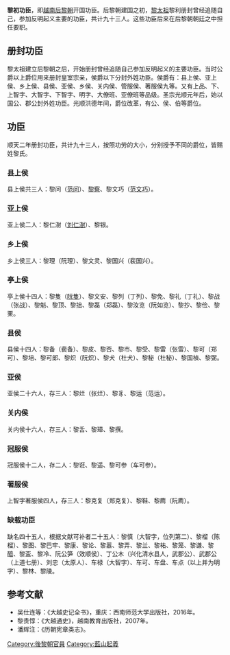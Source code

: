 '''黎初功臣'''，即[[越南|越南]][[后黎朝|后黎朝]]开国功臣。后黎朝建国之初，[[黎太祖|黎太祖]]黎利册封曾经追随自己，参加反明起义主要的功臣，共计九十三人。这些功臣后来在后黎朝朝廷之中担任要职。

== 册封功臣 ==
黎太祖建立后黎朝之后，开始册封曾经追随自己参加反明起义的主要功臣。当时公爵以上爵位用来册封皇室宗亲，侯爵以下分封外姓功臣。侯爵有：县上侯、亚上侯、乡上侯、县侯、亚侯、乡侯、关内侯、管服侯、著服侯九等。又有上品、下、上智字、大智字、下智字、明字、大僚班、亚僚班等品级。圣宗光顺元年后，始以国公、郡公封外姓功臣。光顺洪德年间，爵位改革，有公、侯、伯等爵位。
== 功臣 ==
顺天二年册封功臣，共计九十三人，按照功劳的大小，分别授予不同的爵位，皆赐姓黎氏。
=== 县上侯 ===
县上侯共三人：黎问（[[范问|范问]]）、[[黎察|黎察]]、黎文巧（[[范文巧|范文巧]]）。
=== 亚上侯 ===
亚上侯二人：黎仁澍（[[刘仁澍|刘仁澍]]）、黎银。
=== 乡上侯 ===
乡上侯三人：黎理（阮理）、黎文灵、黎国兴（裴国兴）。
=== 亭上侯 ===
亭上侯十四人：黎隻（[[阮隻|阮隻]]）、黎文安、黎列（丁列）、黎免、黎礼（丁礼）、黎战（张战）、黎魁、黎顶、黎拙、黎磊（郑磊）、黎汝览（阮如览）、黎抄、黎俭、黎栗。

=== 县侯 ===
县侯十四人：黎备（裴备）、黎皮、黎否、黎市、黎受、黎雷（张雷）、黎可（郑可）、黎培、黎可郎、黎炽（阮炽）、黎犬（杜犬）、黎秘（杜秘）、黎国楨、黎弼。
=== 亚侯 ===
亚侯二十六人，存三人：黎烂（张烂）、黎豸、黎运（范运）。
=== 关内侯 ===
关内侯十六人，存三人：黎舌、黎璋、黎撰。
=== 冠服侯 ===
冠服侯十二人，存二人：黎诳、黎遥、黎可参（车可参）。
=== 著服侯 ===
上智字著服侯四人，存三人：黎克复（郑克复）、黎鞋、黎廌（阮廌）。

=== 缺载功臣 ===
缺名四十五人，根据文献可补者二十五人：黎慎（大智字，位列第二）、黎榴（陈榴）、黎图、黎巴牢、黎康、黎论、黎嚣、黎弄、黎兰、黎祐、黎笼、黎谦、黎醯、黎盃、黎冷、阮公笋（效顺侯）、丁公木（兴化清水县人，武郡公）、武郡公（上道七册）、刘忠（太原人）、车禄（大智字）、车可、车盘、车点（以上并为明字）、黎林、黎陵。

== 参考文献 ==
* 吴仕连等：《大越史记全书》，重庆：西南师范大学出版社，2016年。
* 黎贵惇：《大越通史》，越南教育出版社，2007年。
* 潘辉注：《历朝宪章类志》。

[[Category:後黎朝官員|Category:後黎朝官員]]
[[Category:藍山起義|Category:藍山起義]]